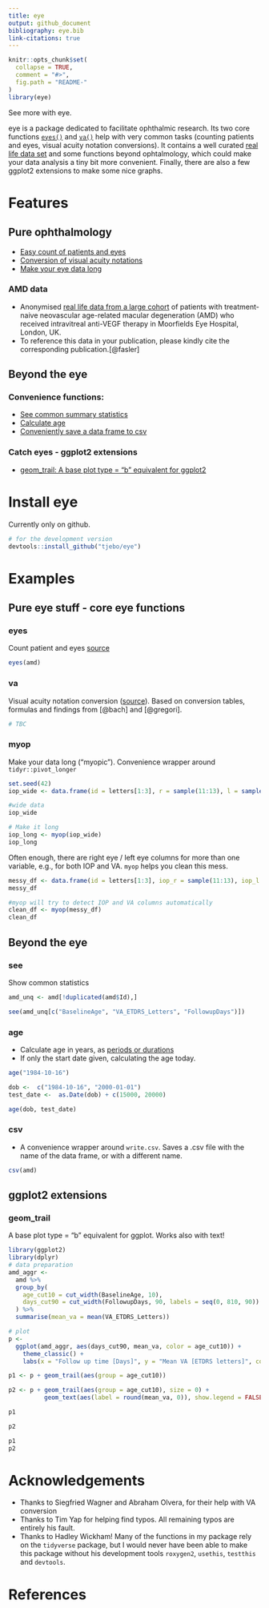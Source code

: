 ```yaml
---
title: eye
output: github_document
bibliography: eye.bib
link-citations: true
---
```


<!-- README.md is generated from README.Rmd. Please edit that file -->

```r
knitr::opts_chunk$set(
  collapse = TRUE,
  comment = "#>",
  fig.path = "README-"
)
library(eye)
```

See more with eye. 

eye is a package dedicated to facilitate ophthalmic research. Its two core functions [`eyes()`](#eyes) and [`va()`](#va) help with very common tasks (counting patients and eyes, visual acuity notation conversions). It contains a well curated [real life data set](#amd-data) and some functions beyond ophtalmology, which could make your data analysis a tiny bit more convenient. Finally, there are also a few ggplot2 extensions to make some nice graphs. 

# Features
## Pure ophthalmology
- [Easy count of patients and eyes](#eyes)
- [Conversion of visual acuity notations](#va)
- [Make your eye data long](#myop)

### AMD data 
- Anonymised [real life data from a large cohort](https://datadryad.org/stash/dataset/doi:10.5061/dryad.97r9289) of patients with treatment-naive neovascular age-related macular degeneration (AMD) who received intravitreal anti-VEGF therapy in Moorfields Eye Hospital, London, UK. 
- To reference this data in your publication, please kindly cite the corresponding publication.[@fasler] 

## Beyond the eye

### Convenience functions: 
- [See common summary statistics](#see)
- [Calculate age](#age)
- [Conveniently save a data frame to csv](#csv)

### Catch eyes - ggplot2 extensions 
- [geom_trail: A base plot type = "b" equivalent for ggplot2](#geom_trail)

# Install eye
Currently only on github. 
```r
# for the development version 
devtools::install_github("tjebo/eye")
```

# Examples
## Pure eye stuff - core eye functions 
### eyes
Count patient and eyes [source](https://github.com/tjebo/eye/blob/master/R/eyes.R)
```r
eyes(amd)
```

### va
Visual acuity notation conversion ([source](https://github.com/tjebo/eye/blob/master/R/va.R)). Based on conversion tables, formulas and findings from [@bach] and [@gregori].
```r
# TBC
```

### myop
Make your data long ("myopic"). Convenience wrapper around `tidyr::pivot_longer`
```r
set.seed(42)
iop_wide <- data.frame(id = letters[1:3], r = sample(11:13), l = sample(14:16))

#wide data
iop_wide

# Make it long
iop_long <- myop(iop_wide)
iop_long
```
Often enough, there are right eye / left eye columns for more than one variable, e.g., for both IOP and VA. `myop` helps you clean this mess. 
```r
messy_df <- data.frame(id = letters[1:3], iop_r = sample(11:13), iop_l = sample(11:13), va_r = sample(41:43), va_l = sample(41:43))
messy_df

#myop will try to detect IOP and VA columns automatically
clean_df <- myop(messy_df)
clean_df
```

## Beyond the eye
### see
Show common statistics
```r
amd_unq <- amd[!duplicated(amd$Id),]

see(amd_unq[c("BaselineAge", "VA_ETDRS_Letters", "FollowupDays")])
```

### age
 - Calculate age in years, as [periods or durations](https://lubridate.tidyverse.org/articles/lubridate.html#time-intervals)
 - If only the start date given, calculating the age today.
```r
age("1984-10-16")

dob <-  c("1984-10-16", "2000-01-01")
test_date <-  as.Date(dob) + c(15000, 20000)

age(dob, test_date)
```

### csv
- A convenience wrapper around `write.csv`. Saves a .csv file with the name of the data frame, or with a different name. 
```r
csv(amd)
```

## ggplot2 extensions
### geom_trail
A base plot type = "b" equivalent for ggplot. Works also with text!
```r
library(ggplot2)
library(dplyr)
# data preparation
amd_aggr <-
  amd %>%
  group_by(
    age_cut10 = cut_width(BaselineAge, 10),
    days_cut90 = cut_width(FollowupDays, 90, labels = seq(0, 810, 90))
  ) %>%
  summarise(mean_va = mean(VA_ETDRS_Letters)) 

# plot
p <-
  ggplot(amd_aggr, aes(days_cut90, mean_va, color = age_cut10)) +
    theme_classic() +
    labs(x = "Follow up time [Days]", y = "Mean VA [ETDRS letters]", color = "Age strata")

p1 <- p + geom_trail(aes(group = age_cut10))

p2 <- p + geom_trail(aes(group = age_cut10), size = 0) +
          geom_text(aes(label = round(mean_va, 0)), show.legend = FALSE)
```
```r
p1 

p2
```
```r
p1
p2
```

# Acknowledgements
- Thanks to Siegfried Wagner and Abraham Olvera, for their help with VA conversion
- Thanks to Tim Yap for helping find typos. All remaining typos are entirely his fault.
- Thanks to Hadley Wickham! Many of the functions in my package rely on the `tidyverse` package, but I would never have been able to make this package without his development tools `roxygen2`, `usethis`, `testthis` and `devtools`.

# References


